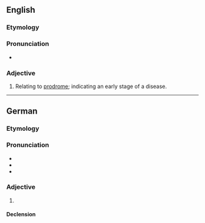 ==English==

===Etymology===
{{suffix|en|prodrome|al}}

===Pronunciation===
* {{IPA|en|/pɹəʊˈdɹəʊməl/}}

===Adjective===
{{en-adj|-}}

# Relating to [[prodrome]]; indicating an early stage of a disease.

----

==German==

===Etymology===
{{suffix|de|Prodrom|al}}

===Pronunciation===
* {{IPA|de|/ˌprodʁoˈmaːl/}}
* {{audio|de|De-prodromal.ogg|Audio}}
* {{rhymes|de|aːl|s=3}}

===Adjective===
{{de-adj|-}}

# {{l|de|prodromal}}

====Declension====
{{de-decl-adj-notcomp-nopred|prodromal}}